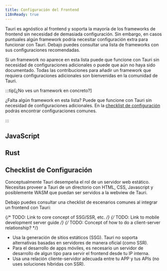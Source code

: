 ```yaml
---
title: Configuración del Frontend
i18nReady: true
---
```



Tauri es agnóstico al frontend y soporta la mayoría de los frameworks de frontend sin necesidad de demasiada configuración. Sin embargo, en casos puntuales algún framework podría necesitar configuración extra para funcionar con Tauri. Debajo puedes consultar una lista de frameworks con sus configuraciones recomendadas.

Si un framework no aparece en esta lista puede que funcione con Tauri sin necesidad de configuraciones adicionales o puede que aún no haya sido documentado. Todas las contribuciones para añadir un framework que requiera configuraciones adicionales son bienvenidas en la comunidad de Tauri.

:::tip[¿No ves un framework en concreto?]

¿Falta algún framework en esta lista? Puede que funcione con Tauri sin necesidad de configuraciones adicionales. En la [checklist de configuración](#checklist-de-configuración) podrás encontrar configuraciones comunes.

:::

## JavaScript

<CardGrid>
  <LinkCard title="Next.js" href="/start/frontend/nextjs/" />
  <LinkCard title="Nuxt" href="/start/frontend/nuxt/" />
  <LinkCard title="Qwik" href="/start/frontend/qwik/" />
  <LinkCard title="Svelte" href="/start/frontend/svelte/" />
  <LinkCard title="Vite" href="/start/frontend/vite/" />
  <LinkCard title="Webpack" href="/start/frontend/webpack/" />
</CardGrid>

## Rust

<CardGrid>
  <LinkCard title="Leptos" href="/start/frontend/leptos/" />
  <LinkCard title="Sycamore" href="/start/frontend/sycamore/" />
  <LinkCard title="Trunk" href="/start/frontend/trunk/" />
  <LinkCard title="Yew" href="/start/frontend/yew/" />
</CardGrid>

## Checklist de Configuración

Conceptualmente Tauri desempeña el rol de un servidor web estático. Necesitas proveer a Tauri de un directorio con HTML, CSS, Javascript y posiblemente WASM que puedan ser servidos a la webview de Tauri.

Debajo puedes consultar una checklist de escenarios comunes al integrar un frontend con Tauri:

{/* TODO: Link to core concept of SSG/SSR, etc. */}
{/* TODO: Link to mobile development server guide */}
{/* TODO: Concept of how to do a client-server relationship? */}

- Usa la generación de sitios estáticos (SSG). Tauri no soporta alternativas basadas en servidores de manera oficial (como SSR).
- Para el desarrollo de apps móviles, es necesario un servidor de desarrollo de algun tipo para servir el frontend desde tu IP interna.
- Usa una relación cliente-servidor adecuada entre tu APP y tus APIs (no uses soluciones híbridas con SSR).
